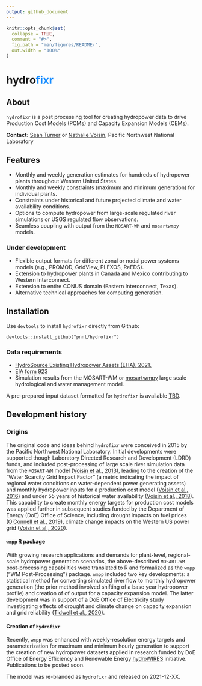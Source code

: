 ```yaml
---
output: github_document
---
```


<!-- README.md is generated from README.Rmd. Please edit that file -->

```r
knitr::opts_chunk$set(
  collapse = TRUE,
  comment = "#>",
  fig.path = "man/figures/README-",
  out.width = "100%"
)
```
<!-- # <img src='man/figures/hydrofixr logo v2.png' align="centre" height="101.5" /> -->

<!-- badges: start -->
<!-- badges: end -->

# hydro<span style="color:dodgerblue">fixr</span>

## About

`hydrofixr` is a post processing tool for creating hydropower data to drive Production Cost Models (PCMs) and Capacity Expansion Models (CEMs).

**Contact:** [Sean Turner](sean.turner@pnnl.gov) or [Nathalie Voisin](nathalie.voisin@pnnl.gov), Pacific Northwest National Laboratory


## Features

- Monthly and weekly generation estimates for hundreds of hydropower plants throughout Western United States.
- Monthly and weekly constraints (maximum and minimum generation) for individual plants.
- Constraints under historical and future projected climate and water availability conditions.
- Options to compute hydropower from  large-scale regulated river simulations or USGS regulated flow observations.
- Seamless coupling with output from the `MOSART-WM` and `mosartwmpy` models.

### Under development

- Flexible output formats for different zonal or nodal power systems models (e.g., PROMOD, GridView, PLEXOS, ReEDS).
- Extension to hydropower plants in Canada and Mexico contributing to Western Interconnect.
- Extension to entire CONUS domain (Eastern Interconnect, Texas).
- Alternative technical approaches for computing generation.

## Installation

Use `devtools` to install `hydrofixr` directly from Github:

`devtools::install_github("pnnl/hydrofixr")`

### Data requirements

- [HydroSource Existing Hydropower Assets (EHA), 2021.](https://doi.org/10.21951/EHA_FY2021/1782791)
- [EIA form 923](https://www.eia.gov/electricity/data/eia923/)
- Simulation results from the MOSART-WM or [mosartwmpy](https://github.com/IMMM-SFA/mosartwmpy) large scale hydrological and water management model.

A pre-prepared input dataset formatted for `hydrofixr` is available [TBD](TBD).

## Development history
### Origins
The original code and ideas behind `hydrofixr` were conceived in 2015 by the Pacific Northwest National Laboratory. Initial developments were supported though Laboratory Directed Research and Development (LDRD) funds, and included post-processing of large scale river simulation data from the `MOSART-WM` model ([Voisin et al., 2013)](https://hess.copernicus.org/articles/17/3605/2013/), leading to the creation of the "Water Scarcity Grid Impact Factor" (a metric indicating the impact of regional water conditions on water-dependent power generating assets) and monthly hydropower inputs for a production cost model ([Voisin et al., 2016](https://www.sciencedirect.com/science/article/abs/pii/S0360544216311732)) and under 55 years of historical water availability ([Voisin et al., 2018](https://www.sciencedirect.com/science/article/abs/pii/S0360544216311732)). This capability to create monthly energy targets for production cost models was applied further in subsequent studies funded by the Department of Energy (DoE) Office of Science, including drought impacts on fuel prices ([O'Connell et al., 2019](https://www.sciencedirect.com/science/article/pii/S0306261919301254)), climate change impacts on the Western US power grid ([Voisin et al., 2020](https://www.sciencedirect.com/science/article/pii/S030626192030979X)).

#### `wmpp` R package
With growing research applications and demands for plant-level, regional-scale hydropower generation scenarios, the above-described `MOSART-WM` post-processing capabilities were translated to R and formalized as the `wmpp` ("WM Post-Processing") package. `wmpp` included two key developments: a statistical method for converting simulated river flow to monthly hydropower generation (the prior method involved shifting of a base year hydropower profile) and creation of of output for a capacity expansion model. The latter development was in support of a DoE Office of Electricity study investigating effects of drought and climate change on capacity expansion and grid reliability ([Tidwell et al., 2020](https://www.wecc.org/Administrative/Climate%20Influences%20on%20Expansion%20Planning%20in%20Western%20US%20-%2020201120%20-%20Clean.pdf)).

#### Creation of `hydrofixr`
Recently, `wmpp` was enhanced with weekly-resolution energy targets and parameterization for maximum and minimum hourly generation to support the creation of new hydropower datasets applied in research funded by DoE Office of Energy Efficiency and Renewable Energy [hydroWIRES](https://www.energy.gov/eere/water/hydrowires-initiative) initiative.
Publications to be posted soon. 

The model was re-branded as `hydrofixr` and released on 2021-12-XX.


